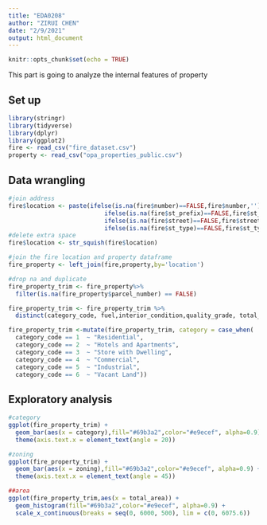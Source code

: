 ```yaml
---
title: "EDA0208"
author: "ZIRUI CHEN"
date: "2/9/2021"
output: html_document
---
```


```r
knitr::opts_chunk$set(echo = TRUE)
```


This part is going to analyze the internal features of property

## Set up

```r
library(stringr)
library(tidyverse)
library(dplyr)
library(ggplot2)
fire <- read_csv("fire_dataset.csv")
property <- read_csv("opa_properties_public.csv")

```

## Data wrangling

```r
#join address
fire$location <- paste(ifelse(is.na(fire$number)==FALSE,fire$number,''),
                           ifelse(is.na(fire$st_prefix)==FALSE,fire$st_prefix,''),
                           ifelse(is.na(fire$street)==FALSE,fire$street,''),
                           ifelse(is.na(fire$st_type)==FALSE,fire$st_type,''), sep = " ")
#delete extra space
fire$location <- str_squish(fire$location) 

#join the fire location and property dataframe
fire_property <- left_join(fire,property,by='location')

#drop na and duplicate
fire_property_trim <- fire_property%>%
  filter(is.na(fire_property$parcel_number) == FALSE)

fire_property_trim <- fire_property_trim %>% 
  distinct(category_code, fuel,interior_condition,quality_grade, total_area,year_built,zoning, .keep_all = TRUE)

fire_property_trim <-mutate(fire_property_trim, category = case_when(
  category_code == 1  ~ "Residential",
  category_code == 2  ~ "Hotels and Apartments",
  category_code == 3  ~ "Store with Dwelling",
  category_code == 4  ~ "Commercial",
  category_code == 5  ~ "Industrial",
  category_code == 6  ~ "Vacant Land"))
```

## Exploratory analysis

```r
#category
ggplot(fire_property_trim) + 
  geom_bar(aes(x = category),fill="#69b3a2",color="#e9ecef", alpha=0.9) +
  theme(axis.text.x = element_text(angle = 20))

#zoning
ggplot(fire_property_trim) + 
  geom_bar(aes(x = zoning),fill="#69b3a2",color="#e9ecef", alpha=0.9) +
  theme(axis.text.x = element_text(angle = 45))

##area
ggplot(fire_property_trim,aes(x = total_area)) + 
  geom_histogram(fill="#69b3a2",color="#e9ecef", alpha=0.9) +
  scale_x_continuous(breaks = seq(0, 6000, 500), lim = c(0, 6075.6))

```

